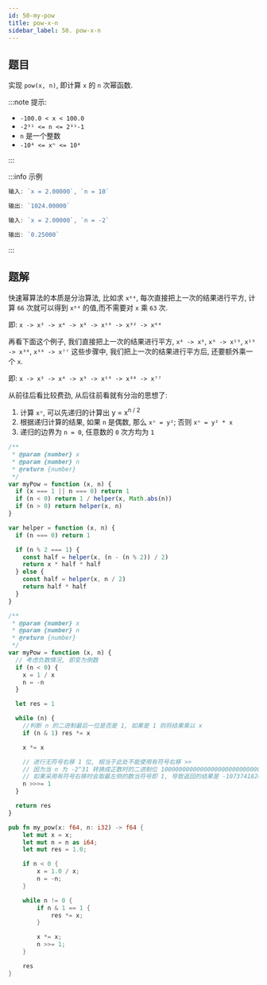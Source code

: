 ```yaml
---
id: 50-my-pow
title: pow-x-n
sidebar_label: 50. pow-x-n
---
```


## 题目

实现 `pow(x, n)`, 即计算 `x` 的 `n` 次幂函数.

:::note 提示:

- `-100.0 < x < 100.0`
- `-2³¹ <= n <= 2³¹-1`
- `n` 是一个整数
- `-10⁴ <= xⁿ <= 10⁴`

:::

:::info 示例

```ts
输入: `x = 2.00000`, `n = 10`

输出: `1024.00000`
```

```ts
输入: `x = 2.00000`, `n = -2`

输出: `0.25000`
```

:::

## 题解


<Tabs>
  <TabItem value="JavaScript - 快速幂算法" label="JavaScript - 快速幂算法">

快速幂算法的本质是分治算法, 比如求 `x⁶⁴`, 每次直接把上一次的结果进行平方, 计算 `66` 次就可以得到 `x⁶⁴` 的值,而不需要对 `x` 乘 `63` 次.

即: `x -> x² -> x⁴ -> x⁸ -> x¹⁶ -> x³² -> x⁶⁴`

再看下面这个例子, 我们直接把上一次的结果进行平方, `x⁴ -> x⁹`, `x⁹ -> x¹⁹`, `x¹⁹ -> x³⁸`, `x³⁸ -> x⁷⁷` 这些步骤中, 我们把上一次的结果进行平方后, 还要额外乘一个 `x`.

即: `x -> x² -> x⁴ -> x⁹ -> x¹⁹ -> x³⁸ -> x⁷⁷`

从前往后看比较费劲, 从后往前看就有分治的思想了:

1. 计算 `xⁿ`, 可以先递归的计算出 y = x<sup>n / 2</sup>
2. 根据递归计算的结果, 如果 `n` 是偶数, 那么 `xⁿ = y²`; 否则 `xⁿ = y² * x`
3. 递归的边界为 `n = 0`, 任意数的 `0` 次方均为 `1`

```ts
/**
 * @param {number} x
 * @param {number} n
 * @return {number}
 */
var myPow = function (x, n) {
  if (x === 1 || n === 0) return 1
  if (n < 0) return 1 / helper(x, Math.abs(n))
  if (n > 0) return helper(x, n)
}

var helper = function (x, n) {
  if (n === 0) return 1

  if (n % 2 === 1) {
    const half = helper(x, (n - (n % 2)) / 2)
    return x * half * half
  } else {
    const half = helper(x, n / 2)
    return half * half
  }
}
```

</TabItem>
<TabItem value="JavaScript - 位运算" label="JavaScript - 位运算" default>

```ts
/**
 * @param {number} x
 * @param {number} n
 * @return {number}
 */
var myPow = function (x, n) {
  // 考虑负数情况, 即变为倒数
  if (n < 0) {
    x = 1 / x
    n = -n
  }

  let res = 1

  while (n) {
    //判断 n 的二进制最后一位是否是 1, 如果是 1 则将结果乘以 x
    if (n & 1) res *= x

    x *= x

    // 进行无符号右移 1 位, 相当于此处不能使用有符号右移 >>
    // 因为当 n 为 -2^31 转换成正数时的二进制位 10000000000000000000000000000000
    // 如果采用有符号右移时会取最左侧的数当符号即 1, 导致返回的结果是 -1073741824
    n >>>= 1
  }

  return res
}
```

</TabItem>
<TabItem value="Rust" label="Rust">

```rust
pub fn my_pow(x: f64, n: i32) -> f64 {
    let mut x = x;
    let mut n = n as i64;
    let mut res = 1.0;

    if n < 0 {
        x = 1.0 / x;
        n = -n;
    }

    while n != 0 {
        if n & 1 == 1 {
            res *= x;
        }

        x *= x;
        n >>= 1;
    }

    res
}
```

</TabItem>
</Tabs>
